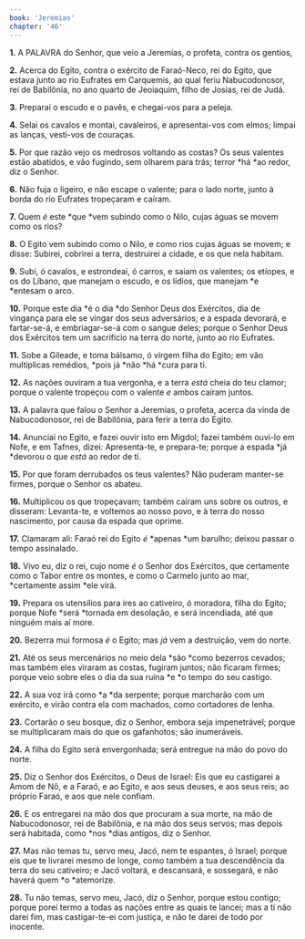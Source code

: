 ```yaml
---
book: 'Jeremias'
chapter: '46'
---
```


**1.** A PALAVRA do Senhor, que veio a Jeremias, o profeta, contra os gentios,

**2.** Acerca do Egito, contra o exército de Faraó-Neco, rei do Egito, que estava junto ao rio Eufrates em Carquemis, ao qual feriu Nabucodonosor, rei de Babilônia, no ano quarto de Jeoiaquim, filho de Josias, rei de Judá.

**3.** Preparai o escudo e o pavês, e chegai-vos para a peleja.

**4.** Selai os cavalos e montai, cavaleiros, e apresentai-vos com elmos; limpai as lanças, vesti-vos de couraças.

**5.** Por que razão vejo os medrosos voltando as costas? Os seus valentes estão abatidos, e vão fugindo, sem olharem para trás; terror *há *ao redor, diz o Senhor.

**6.** Não fuja o ligeiro, e não escape o valente; para o lado norte, junto à borda do rio Eufrates tropeçaram e caíram.

**7.** Quem *é* este *que *vem subindo como o Nilo, cujas águas se movem como os rios?

**8.** O Egito vem subindo como o Nilo, e como rios cujas águas se movem; e disse: Subirei, cobrirei a terra, destruirei a cidade, e os que nela habitam.

**9.** Subi, ó cavalos, e estrondeai, ó carros, e saiam os valentes; os etíopes, e os do Líbano, que manejam o escudo, e os lídios, que manejam *e *entesam o arco.

**10.** Porque este dia *é o dia *do Senhor Deus dos Exércitos, dia de vingança para ele se vingar dos seus adversários; e a espada devorará, e fartar-se-á, e embriagar-se-á com o sangue deles; porque o Senhor Deus dos Exércitos tem um sacrifício na terra do norte, junto ao rio Eufrates.

**11.** Sobe a Gileade, e toma bálsamo, ó virgem filha do Egito; em vão multiplicas remédios, *pois já *não *há *cura para ti.

**12.** As nações ouviram a tua vergonha, e a terra *está* cheia do teu clamor; porque o valente tropeçou com o valente *e* ambos caíram juntos.

**13.** A palavra que falou o Senhor a Jeremias, o profeta, acerca da vinda de Nabucodonosor, rei de Babilônia, para ferir a terra do Egito.

**14.** Anunciai no Egito, e fazei ouvir isto em Migdol; fazei também ouvi-lo em Nofe, e em Tafnes, dizei: Apresenta-te, e prepara-te; porque a espada *já *devorou o que *está* ao redor de ti.

**15.** Por que foram derrubados os teus valentes? Não puderam manter-se firmes, porque o Senhor os abateu.

**16.** Multiplicou os que tropeçavam; também caíram uns sobre os outros, e disseram: Levanta-te, e voltemos ao nosso povo, e à terra do nosso nascimento, por causa da espada que oprime.

**17.** Clamaram ali: Faraó rei do Egito *é* *apenas *um barulho; deixou passar o tempo assinalado.

**18.** Vivo eu, diz o rei, cujo nome *é* o Senhor dos Exércitos, que certamente como o Tabor entre os montes, e como o Carmelo junto ao mar, *certamente assim *ele virá.

**19.** Prepara os utensílios para ires ao cativeiro, ó moradora, filha do Egito; porque Nofe *será *tornada em desolação, e será incendiada, até que ninguém mais aí more.

**20.** Bezerra mui formosa *é* o Egito; mas *já* vem a destruição, vem do norte.

**21.** Até os seus mercenários no meio dela *são *como bezerros cevados; mas também eles viraram as costas, fugiram juntos; não ficaram firmes; porque veio sobre eles o dia da sua ruína *e *o tempo do seu castigo.

**22.** A sua voz irá como *a *da serpente; porque marcharão com um exército, e virão contra ela com machados, como cortadores de lenha.

**23.** Cortarão o seu bosque, diz o Senhor, embora seja impenetrável; porque se multiplicaram mais do que os gafanhotos; são inumeráveis.

**24.** A filha do Egito será envergonhada; será entregue na mão do povo do norte.

**25.** Diz o Senhor dos Exércitos, o Deus de Israel: Eis que eu castigarei a Amom de Nô, e a Faraó, e ao Egito, e aos seus deuses, e aos seus reis; ao próprio Faraó, e aos que nele confiam.

**26.** E os entregarei na mão dos que procuram a sua morte, na mão de Nabucodonosor, rei de Babilônia, e na mão dos seus servos; mas depois será habitada, como *nos *dias antigos, diz o Senhor.

**27.** Mas não temas tu, servo meu, Jacó, nem te espantes, ó Israel; porque eis que te livrarei mesmo de longe, como também a tua descendência da terra do seu cativeiro; e Jacó voltará, e descansará, e sossegará, e não haverá quem *o *atemorize.

**28.** Tu não temas, servo meu, Jacó, diz o Senhor, porque estou contigo; porque porei termo a todas as nações entre as quais te lancei; mas a ti não darei fim, mas castigar-te-ei com justiça, e não te darei de todo por inocente.